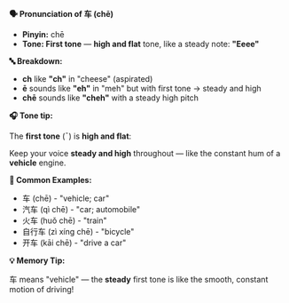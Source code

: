 **🗣️ Pronunciation of 车 (chē)**

- **Pinyin:** chē
- **Tone: First tone** — **high and flat** tone, like a steady note: **"Eeee"**

**🔤 Breakdown:**

- **ch** like **"ch"** in "cheese" (aspirated)
- **ē** sounds like **"eh"** in "meh" but with first tone → steady and high
- **chē** sounds like **"cheh"** with a steady high pitch

**🎧 Tone tip:**

The **first tone** (¯) is **high and flat**:

Keep your voice **steady and high** throughout — like the constant hum of a **vehicle** engine.

**📝 Common Examples:**

- 车 (chē) - "vehicle; car"
- 汽车 (qì chē) - "car; automobile"
- 火车 (huǒ chē) - "train"
- 自行车 (zì xíng chē) - "bicycle"
- 开车 (kāi chē) - "drive a car"

**💡 Memory Tip:**

车 means "vehicle" — the **steady** first tone is like the smooth, constant motion of driving!